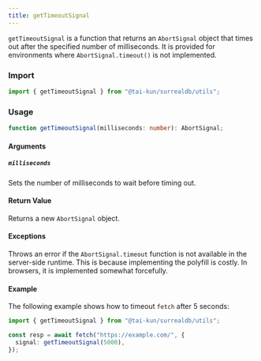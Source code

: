 ```yaml
---
title: getTimeoutSignal
---
```


`getTimeoutSignal` is a function that returns an `AbortSignal` object that times out after the specified number of milliseconds. It is provided for environments where `AbortSignal.timeout()` is not implemented.

### Import

```ts
import { getTimeoutSignal } from "@tai-kun/surrealdb/utils";
```

### Usage

```ts
function getTimeoutSignal(milliseconds: number): AbortSignal;
```

#### Arguments

##### `milliseconds`

Sets the number of milliseconds to wait before timing out.

#### Return Value

Returns a new `AbortSignal` object.

#### Exceptions

Throws an error if the `AbortSignal.timeout` function is not available in the server-side runtime. This is because implementing the polyfill is costly. In browsers, it is implemented somewhat forcefully.

#### Example

The following example shows how to timeout `fetch` after 5 seconds:

```ts
import { getTimeoutSignal } from "@tai-kun/surrealdb/utils";

const resp = await fetch("https://example.com/", {
  signal: getTimeoutSignal(5000),
});
```

